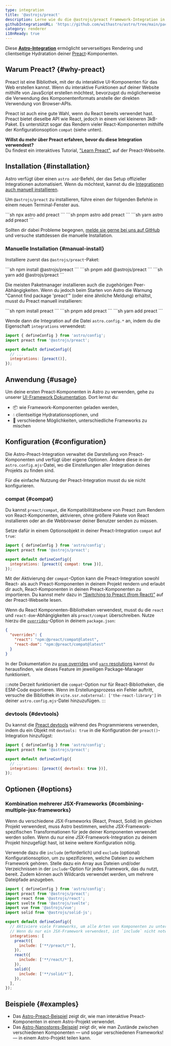 ```yaml
---
type: integration
title: '@astrojs/preact'
description: Lerne wie du die @astrojs/preact Framework-Integration in deinem Astro-Projekt verwendest, um den Component-Support auszubauen.
githubIntegrationURL: 'https://github.com/withastro/astro/tree/main/packages/integrations/preact/'
category: renderer
i18nReady: true
---
```



Diese **[Astro-Integration][astro-integration]** ermöglicht serverseitiges Rendering und clientseitige Hydratation deiner [Preact](https://preactjs.com/)-Komponenten.

## Warum Preact? \{#why-preact\}

Preact ist eine Bibliothek, mit der du interaktive UI-Komponenten für das Web erstellen kannst. Wenn du interaktive Funktionen auf deiner Website mithilfe von JavaScript erstellen möchtest, bevorzugst du möglicherweise die Verwendung des Komponentenformats anstelle der direkten Verwendung von Browser-APIs.

Preact ist auch eine gute Wahl, wenn du React bereits verwendet hast. Preact bietet dieselbe API wie React, jedoch in einem viel kleineren 3kB-Paket. Es unterstützt sogar das Rendern vieler React-Komponenten mithilfe der Konfigurationsoption `compat` (siehe unten).

**Willst du mehr über Preact erfahren, bevor du diese Integration verwendest?**\
Du findest ein interaktives Tutorial, ["Learn Preact"](https://preactjs.com/tutorial), auf der Preact-Webseite.

## Installation \{#installation\}

Astro verfügt über einen `astro add`-Befehl, der das Setup offizieller Integrationen automatisiert. Wenn du möchtest, kannst du die [Integrationen auch manuell installieren](#manual-install).

Um `@astrojs/preact` zu installieren, führe einen der folgenden Befehle in einem neuen Terminal-Fenster aus.

<PackageManagerTabs>
  <Fragment slot="npm">
  ```sh
  npx astro add preact
  ```
  </Fragment>
  <Fragment slot="pnpm">
  ```sh
  pnpm astro add preact
  ```
  </Fragment>
  <Fragment slot="yarn">
  ```sh
  yarn astro add preact
  ```
  </Fragment>
</PackageManagerTabs>

Sollten dir dabei Probleme begegnen, [melde sie gerne bei uns auf GitHub](https://github.com/withastro/astro/issues) und versuche stattdessen die manuelle Installation.

### Manuelle Installation \{#manual-install\}

Installiere zuerst das `@astrojs/preact`-Paket:

<PackageManagerTabs>
  <Fragment slot="npm">
  ```sh
  npm install @astrojs/preact
  ```
  </Fragment>
  <Fragment slot="pnpm">
  ```sh
  pnpm add @astrojs/preact
  ```
  </Fragment>
  <Fragment slot="yarn">
  ```sh
  yarn add @astrojs/preact
  ```
  </Fragment>
</PackageManagerTabs>

Die meisten Paketmanager installieren auch die zugehörigen Peer-Abhängigkeiten. Wenn du jedoch beim Starten von Astro die Warnung "Cannot find package 'preact'" (oder eine ähnliche Meldung) erhältst, musst du Preact manuell installieren:

<PackageManagerTabs>
  <Fragment slot="npm">
  ```sh
  npm install preact
  ```
  </Fragment>
  <Fragment slot="pnpm">
  ```sh
  pnpm add preact
  ```
  </Fragment>
  <Fragment slot="yarn">
  ```sh
  yarn add preact
  ```
  </Fragment>
</PackageManagerTabs>

Wende dann die Integration auf die Datei `astro.config.*` an, indem du die Eigenschaft `integrations` verwendest:

```js title="astro.config.mjs" ins={2} ins="preact()"
import { defineConfig } from 'astro/config';
import preact from '@astrojs/preact';

export default defineConfig({
  // ...
  integrations: [preact()],
});
```

## Anwendung \{#usage\}

Um deine ersten Preact-Komponenten in Astro zu verwenden, gehe zu unserer [UI-Framework Dokumentation][astro-ui-frameworks]. Dort lernst du:

* 📦 wie Framework-Komponenten geladen werden,
* 💧 clientseitige Hydratationsoptionen, und
* 🤝 verschiedene Möglichkeiten, unterschiedliche Frameworks zu mischen

## Konfiguration \{#configuration\}

Die Astro-Preact-Integration verwaltet die Darstellung von Preact-Komponenten und verfügt über eigene Optionen. Ändere diese in der `astro.config.mjs`-Datei, wo die Einstellungen aller Integration deines Projekts zu finden sind.

Für die einfache Nutzung der Preact-Integration musst du sie nicht konfigurieren.

### compat \{#compat\}

Du kannst `preact/compat`, die Kompatibilitätsebene von Preact zum Rendern von React-Komponenten, aktivieren, ohne  größere Pakete von React installieren oder an die Webbrowser deiner Benutzer senden zu müssen.

Setze dafür in einem Optionsobjekt in deiner Preact-Integration `compat` auf `true`:

```js title="astro.config.mjs" "compat: true"
import { defineConfig } from 'astro/config';
import preact from '@astrojs/preact';

export default defineConfig({
  integrations: [preact({ compat: true })],
});
```

Mit der Aktivierung der `compat`-Option kann die Preact-Integration sowohl React- als auch Preact-Komponenten in deinem Projekt rendern und erlaubt dir auch, React-Komponenten in deinen Preact-Komponenten zu importieren. Du kannst mehr dazu in [“Switching to Preact (from React)”](https://preactjs.com/guide/v10/switching-to-preact) auf der Preact-Webseite lesen.

Wenn du React Komponenten-Bibliotheken verwendest, musst du die `react` und `react-dom`-Abhängigkeiten als `preact/compat` überschreiben. Nutze hierzu die [`overrides`](https://docs.npmjs.com/cli/v8/configuring-npm/package-json#overrides)-Option in deinem `package.json`:

```json title="package.json"
{
  "overrides": {
    "react": "npm:@preact/compat@latest",
    "react-dom": "npm:@preact/compat@latest"
  }
}
```

In der Dokumentation zu [`pnpm` overrides](https://pnpm.io/package_json#pnpmoverrides) und [`yarn` resolutions](https://yarnpkg.com/configuration/manifest#resolutions) kannst du herausfinden, wie dieses Feature im jeweiligen Package-Manager funktioniert.

:::note
Derzeit funktioniert die `compat`-Option nur für React-Bibliotheken, die ESM-Code exportieren. Wenn im Erstellungsprozess ein Fehler auftritt, versuche die Bibliothek in `vite.ssr.noExternal: ['the-react-library']` in deiner `astro.config.mjs`-Datei hinzuzufügen.
:::

### devtools \{#devtools\}

<p><Since pkg="@astrojs/preact" v="3.3.0" /></p>

Du kannst die [Preact devtools](https://preactjs.github.io/preact-devtools/) während des Programmierens verwenden, indem du ein Objekt mit `devtools: true` in die Konfiguration der `preact()`-Integration hinzufügst:

```js title="astro.config.mjs"
import { defineConfig } from 'astro/config';
import preact from '@astrojs/preact';

export default defineConfig({
  // ...
  integrations: [preact({ devtools: true })],
});
```

## Optionen \{#options\}

### Kombination mehrerer JSX-Frameworks \{#combining-multiple-jsx-frameworks\}

Wenn du verschiedene JSX-Frameworks (React, Preact, Solid) im gleichen Projekt verwendest, muss Astro bestimmen, welche JSX-Framework-spezifischen Transformationen für jede deiner Komponenten verwendet werden sollen. Wenn du nur eine JSX-Framework-Integration zu deinem Projekt hinzugefügt hast, ist keine weitere Konfiguration nötig.

Verwende dazu die `include` (erforderlich) und `exclude` (optional) Konfigurationsoption, um zu spezifizieren, welche Dateien zu welchem Framework gehören. Stelle dazu ein Array aus Dateien und/oder Verzeichnissen in der `include`-Option für jedes Framework, das du nutzt, bereit. Zudem können auch Wildcards verwendet werden, um mehrere Dateipfade anzugeben.

```js title="astro.config.mjs"
import { defineConfig } from 'astro/config';
import preact from '@astrojs/preact';
import react from '@astrojs/react';
import svelte from '@astrojs/svelte';
import vue from '@astrojs/vue';
import solid from '@astrojs/solid-js';

export default defineConfig({
  // Aktiviere viele Frameworks, um alle Arten von Komponenten zu unterstützen.
  // Wenn du nur ein JSX-Framework verwendest, ist `include` nicht notwendig.
  integrations: [
    preact({
      include: ['**/preact/*'],
    }),
    react({
      include: ['**/react/*'],
    }),
    solid({
      include: ['**/solid/*'],
    }),
  ],
});
```

## Beispiele \{#examples\}

* Das [Astro-Preact-Beispiel](https://github.com/withastro/astro/tree/latest/examples/framework-preact) zeigt dir, wie man interaktive Preact-Komponenten in einem Astro-Projekt verwendet.
* Das [Astro-Nanostores-Beispiel](https://github.com/withastro/astro/tree/latest/examples/with-nanostores) zeigt dir, wie man Zustände zwischen verschiedenen Komponenten — und sogar verschiedenen Frameworks! — in einem Astro-Projekt teilen kann.

[astro-integration]: /de/guides/integrations-guide/

[astro-ui-frameworks]: /de/guides/framework-components/#framework-komponenten-nutzen